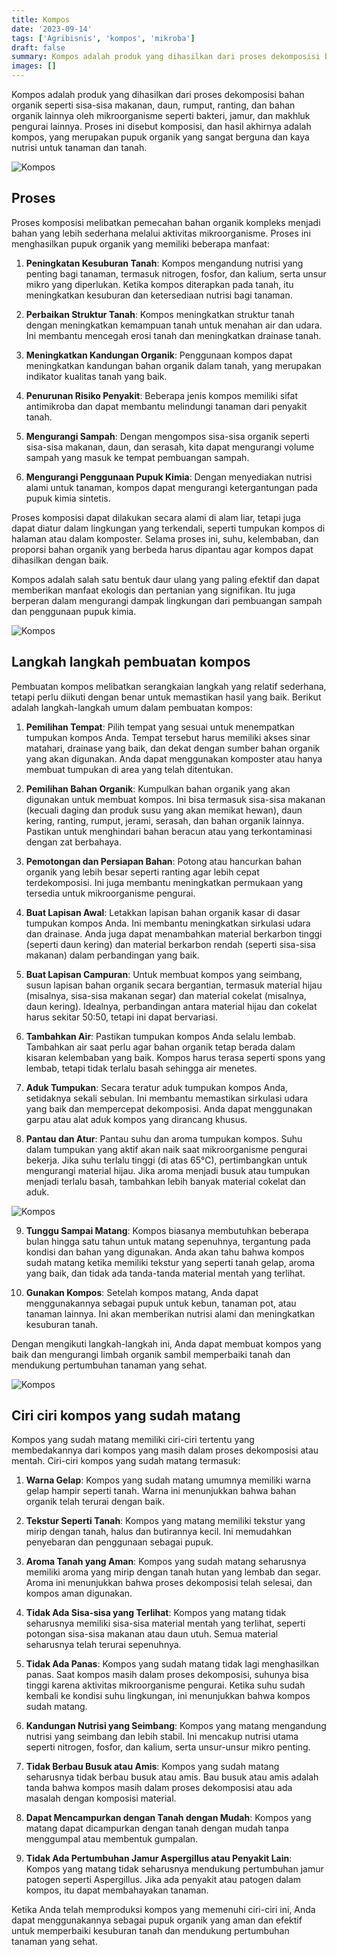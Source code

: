 ```yaml
---
title: Kompos
date: '2023-09-14'
tags: ['Agribisnis', 'kompos', 'mikroba']
draft: false
summary: Kompos adalah produk yang dihasilkan dari proses dekomposisi bahan organik seperti sisa-sisa makanan, daun, rumput, ranting, dan bahan organik lainnya oleh mikroorganisme seperti bakteri, jamur, dan makhluk pengurai lainnya.
images: []
---
```


Kompos adalah produk yang dihasilkan dari proses dekomposisi bahan organik seperti sisa-sisa makanan, daun, rumput, ranting, dan bahan organik lainnya oleh mikroorganisme seperti bakteri, jamur, dan makhluk pengurai lainnya. Proses ini disebut komposisi, dan hasil akhirnya adalah kompos, yang merupakan pupuk organik yang sangat berguna dan kaya nutrisi untuk tanaman dan tanah.

![Kompos](/static/images/agribisnis/kompos.jpg)

## Proses

Proses komposisi melibatkan pemecahan bahan organik kompleks menjadi bahan yang lebih sederhana melalui aktivitas mikroorganisme. Proses ini menghasilkan pupuk organik yang memiliki beberapa manfaat:

1. **Peningkatan Kesuburan Tanah**: Kompos mengandung nutrisi yang penting bagi tanaman, termasuk nitrogen, fosfor, dan kalium, serta unsur mikro yang diperlukan. Ketika kompos diterapkan pada tanah, itu meningkatkan kesuburan dan ketersediaan nutrisi bagi tanaman.

2. **Perbaikan Struktur Tanah**: Kompos meningkatkan struktur tanah dengan meningkatkan kemampuan tanah untuk menahan air dan udara. Ini membantu mencegah erosi tanah dan meningkatkan drainase tanah.

3. **Meningkatkan Kandungan Organik**: Penggunaan kompos dapat meningkatkan kandungan bahan organik dalam tanah, yang merupakan indikator kualitas tanah yang baik.

4. **Penurunan Risiko Penyakit**: Beberapa jenis kompos memiliki sifat antimikroba dan dapat membantu melindungi tanaman dari penyakit tanah.

5. **Mengurangi Sampah**: Dengan mengompos sisa-sisa organik seperti sisa-sisa makanan, daun, dan serasah, kita dapat mengurangi volume sampah yang masuk ke tempat pembuangan sampah.

6. **Mengurangi Penggunaan Pupuk Kimia**: Dengan menyediakan nutrisi alami untuk tanaman, kompos dapat mengurangi ketergantungan pada pupuk kimia sintetis.

Proses komposisi dapat dilakukan secara alami di alam liar, tetapi juga dapat diatur dalam lingkungan yang terkendali, seperti tumpukan kompos di halaman atau dalam komposter. Selama proses ini, suhu, kelembaban, dan proporsi bahan organik yang berbeda harus dipantau agar kompos dapat dihasilkan dengan baik.

Kompos adalah salah satu bentuk daur ulang yang paling efektif dan dapat memberikan manfaat ekologis dan pertanian yang signifikan. Itu juga berperan dalam mengurangi dampak lingkungan dari pembuangan sampah dan penggunaan pupuk kimia.

![Kompos](/static/images/agribisnis/kompos1.jpg)

## Langkah langkah pembuatan kompos

Pembuatan kompos melibatkan serangkaian langkah yang relatif sederhana, tetapi perlu diikuti dengan benar untuk memastikan hasil yang baik. Berikut adalah langkah-langkah umum dalam pembuatan kompos:

1. **Pemilihan Tempat**: Pilih tempat yang sesuai untuk menempatkan tumpukan kompos Anda. Tempat tersebut harus memiliki akses sinar matahari, drainase yang baik, dan dekat dengan sumber bahan organik yang akan digunakan. Anda dapat menggunakan komposter atau hanya membuat tumpukan di area yang telah ditentukan.

2. **Pemilihan Bahan Organik**: Kumpulkan bahan organik yang akan digunakan untuk membuat kompos. Ini bisa termasuk sisa-sisa makanan (kecuali daging dan produk susu yang akan memikat hewan), daun kering, ranting, rumput, jerami, serasah, dan bahan organik lainnya. Pastikan untuk menghindari bahan beracun atau yang terkontaminasi dengan zat berbahaya.

3. **Pemotongan dan Persiapan Bahan**: Potong atau hancurkan bahan organik yang lebih besar seperti ranting agar lebih cepat terdekomposisi. Ini juga membantu meningkatkan permukaan yang tersedia untuk mikroorganisme pengurai.

4. **Buat Lapisan Awal**: Letakkan lapisan bahan organik kasar di dasar tumpukan kompos Anda. Ini membantu meningkatkan sirkulasi udara dan drainase. Anda juga dapat menambahkan material berkarbon tinggi (seperti daun kering) dan material berkarbon rendah (seperti sisa-sisa makanan) dalam perbandingan yang baik.

5. **Buat Lapisan Campuran**: Untuk membuat kompos yang seimbang, susun lapisan bahan organik secara bergantian, termasuk material hijau (misalnya, sisa-sisa makanan segar) dan material cokelat (misalnya, daun kering). Idealnya, perbandingan antara material hijau dan cokelat harus sekitar 50:50, tetapi ini dapat bervariasi.

6. **Tambahkan Air**: Pastikan tumpukan kompos Anda selalu lembab. Tambahkan air saat perlu agar bahan organik tetap berada dalam kisaran kelembaban yang baik. Kompos harus terasa seperti spons yang lembab, tetapi tidak terlalu basah sehingga air menetes.

7. **Aduk Tumpukan**: Secara teratur aduk tumpukan kompos Anda, setidaknya sekali sebulan. Ini membantu memastikan sirkulasi udara yang baik dan mempercepat dekomposisi. Anda dapat menggunakan garpu atau alat aduk kompos yang dirancang khusus.

8. **Pantau dan Atur**: Pantau suhu dan aroma tumpukan kompos. Suhu dalam tumpukan yang aktif akan naik saat mikroorganisme pengurai bekerja. Jika suhu terlalu tinggi (di atas 65°C), pertimbangkan untuk mengurangi material hijau. Jika aroma menjadi busuk atau tumpukan menjadi terlalu basah, tambahkan lebih banyak material cokelat dan aduk.

![Kompos](/static/images/agribisnis/kompos3.jpg)

9. **Tunggu Sampai Matang**: Kompos biasanya membutuhkan beberapa bulan hingga satu tahun untuk matang sepenuhnya, tergantung pada kondisi dan bahan yang digunakan. Anda akan tahu bahwa kompos sudah matang ketika memiliki tekstur yang seperti tanah gelap, aroma yang baik, dan tidak ada tanda-tanda material mentah yang terlihat.

10. **Gunakan Kompos**: Setelah kompos matang, Anda dapat menggunakannya sebagai pupuk untuk kebun, tanaman pot, atau tanaman lainnya. Ini akan memberikan nutrisi alami dan meningkatkan kesuburan tanah.

Dengan mengikuti langkah-langkah ini, Anda dapat membuat kompos yang baik dan mengurangi limbah organik sambil memperbaiki tanah dan mendukung pertumbuhan tanaman yang sehat.

![Kompos](/static/images/agribisnis/kompos2.jpg)

## Ciri ciri kompos yang sudah matang

Kompos yang sudah matang memiliki ciri-ciri tertentu yang membedakannya dari kompos yang masih dalam proses dekomposisi atau mentah. Ciri-ciri kompos yang sudah matang termasuk:

1. **Warna Gelap**: Kompos yang sudah matang umumnya memiliki warna gelap hampir seperti tanah. Warna ini menunjukkan bahwa bahan organik telah terurai dengan baik.

2. **Tekstur Seperti Tanah**: Kompos yang matang memiliki tekstur yang mirip dengan tanah, halus dan butirannya kecil. Ini memudahkan penyebaran dan penggunaan sebagai pupuk.

3. **Aroma Tanah yang Aman**: Kompos yang sudah matang seharusnya memiliki aroma yang mirip dengan tanah hutan yang lembab dan segar. Aroma ini menunjukkan bahwa proses dekomposisi telah selesai, dan kompos aman digunakan.

4. **Tidak Ada Sisa-sisa yang Terlihat**: Kompos yang matang tidak seharusnya memiliki sisa-sisa material mentah yang terlihat, seperti potongan sisa-sisa makanan atau daun utuh. Semua material seharusnya telah terurai sepenuhnya.

5. **Tidak Ada Panas**: Kompos yang sudah matang tidak lagi menghasilkan panas. Saat kompos masih dalam proses dekomposisi, suhunya bisa tinggi karena aktivitas mikroorganisme pengurai. Ketika suhu sudah kembali ke kondisi suhu lingkungan, ini menunjukkan bahwa kompos sudah matang.

6. **Kandungan Nutrisi yang Seimbang**: Kompos yang matang mengandung nutrisi yang seimbang dan lebih stabil. Ini mencakup nutrisi utama seperti nitrogen, fosfor, dan kalium, serta unsur-unsur mikro penting.

7. **Tidak Berbau Busuk atau Amis**: Kompos yang sudah matang seharusnya tidak berbau busuk atau amis. Bau busuk atau amis adalah tanda bahwa kompos masih dalam proses dekomposisi atau ada masalah dengan komposisi material.

8. **Dapat Mencampurkan dengan Tanah dengan Mudah**: Kompos yang matang dapat dicampurkan dengan tanah dengan mudah tanpa menggumpal atau membentuk gumpalan.

9. **Tidak Ada Pertumbuhan Jamur Aspergillus atau Penyakit Lain**: Kompos yang matang tidak seharusnya mendukung pertumbuhan jamur patogen seperti Aspergillus. Jika ada penyakit atau patogen dalam kompos, itu dapat membahayakan tanaman.

Ketika Anda telah memproduksi kompos yang memenuhi ciri-ciri ini, Anda dapat menggunakannya sebagai pupuk organik yang aman dan efektif untuk memperbaiki kesuburan tanah dan mendukung pertumbuhan tanaman yang sehat.
